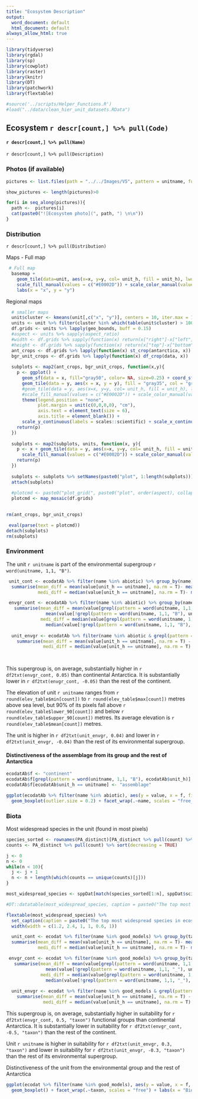 ```yaml
---
title: "Ecosystem Description"
output:
  word_document: default
  html_document: default
always_allow_html: true
---
```



```r
library(tidyverse)
library(rgdal)
library(sp)
library(cowplot)
library(raster)
library(knitr)
library(DT)
library(patchwork)
library(flextable)

#source('../scripts/Helper_Functions.R')
#load("../data/clean_hier_unit_datasets.RData")

```

## Ecosystem `r descr[count,] %>% pull(Code)`
#### `r descr[count,] %>% pull(Name)`
`r descr[count,] %>% pull(Description)`

### Photos (if available)

```r
pictures <- list.files(path = "../../Images/V5", pattern = unitname, full.names = TRUE) %>% grep(pattern = "XX", value = TRUE)

show_pictures <- length(pictures)>0

```

```r
for(i in seq_along(pictures)){
  path <-  pictures[i]
  cat(paste0("![Ecosystem photo](", path, ") \n\n"))
}

```


### Distribution

`r descr[count,] %>% pull(Distribution)`

Maps - Full map

```r
 # Full map
  basemap +
    geom_tile(data=unit, aes(x=x, y=y, col= unit_h, fill = unit_h), lwd = 1.5) +
    scale_fill_manual(values = c("#E0002D")) + scale_color_manual(values = c("#E0002D")) +
    labs(x = "x", y = "y")
```

Regional maps

```r
  # smaller maps
  unit$cluster <- kmeans(unit[,c("x", "y")], centers = 10, iter.max = 100, nstart = 5)$cluster
  units <- unit %>% filter(cluster %in% which(table(unit$cluster) > 10000)) %>% split(.$cluster)
  df.grids <- units %>% lapply(geo_bounds, buff = 0.15)
  #aspect <- units %>% sapply(aspect_ratio)
  #width <- df.grids %>% sapply(function(x) return(x["right"]-x["left"]))
  #height <- df.grids %>% sapply(function(x) return(x["top"]-x["bottom"]))
  ant_crops <- df.grids %>% lapply(function(x) st_crop(antarctica, x))
  bgr_unit_crops <- df.grids %>% lapply(function(x) df_crop(data, x))
  
  subplots <- map2(ant_crops, bgr_unit_crops, function(x,y){
    p <- ggplot() +  
      geom_sf(data = x, fill="gray50", color= NA, size=0.25) + coord_sf(datum = st_crs(3031)) +
      geom_tile(data = y, aes(x = x, y = y), fill = "gray35", col = "gray35", lwd = 0.8) +
      #geom_tile(data = y, aes(x=x, y=y, col= unit_h, fill = unit_h), lwd = .8) +
      #scale_fill_manual(values = c("#E0002D")) + scale_color_manual(values = c("#E0002D")) + coord_equal() +
      theme(legend.position = "none", 
            plot.margin = unit(c(0,0,0,0), "cm"), 
            axis.text = element_text(size = 6), 
            axis.title = element_blank()) +
      scale_y_continuous(labels = scales::scientific) + scale_x_continuous(labels = scales::scientific) 
    return(p)
  })
  
  subplots <- map2(subplots, units, function(x, y){
    p <- x + geom_tile(data = y, aes(x=x, y=y, col= unit_h, fill = unit_h), lwd = .6) +
      scale_fill_manual(values = c("#E0002D")) + scale_color_manual(values = c("#E0002D"))
    return(p)
  })
  
  subplots <- subplots %>% setNames(paste0("plot", 1:length(subplots)))
  attach(subplots)
  
  #plotcmd <- paste0("plot_grid(", paste0("plot", order(aspect), collapse = ","),", rel_widths = width)")
  plotcmd <- map_mosaic(df.grids)
 

rm(ant_crops, bgr_unit_crops)
```


```r
 eval(parse(text = plotcmd))
detach(subplots)
rm(subplots)
```


### Environment

The unit `r unitname` is part of the environmental supergroup `r word(unitname, 1,1, "B")`.

```r
 unit_cont <- ecodatAb %>% filter(name %in% abiotic) %>% group_by(name) %>% 
  summarise(mean_diff = mean(value[unit_h == unitname], na.rm = T)- mean(value[unit_h != unitname], na.rm = T), 
            medi_diff = median(value[unit_h == unitname], na.rm = T)- median(value[unit_h != unitname], na.rm = T)) %>% arrange(desc(mean_diff)) 

 envgr_cont <- ecodatAb %>% filter(name %in% abiotic) %>% group_by(name) %>% 
   summarise(mean_diff = mean(value[grepl(pattern = word(unitname, 1,1, "B"), unit_h)], na.rm = T) - 
               mean(value[!grepl(pattern = word(unitname, 1,1, "B"), unit_h)], na.rm = T), 
             medi_diff = median(value[grepl(pattern = word(unitname, 1,1, "B"), unit_h)], na.rm = T) - 
               median(value[!grepl(pattern = word(unitname, 1,1, "B"), unit_h)], na.rm = T)) %>% arrange(desc(mean_diff))
 
  unit_envgr <- ecodatAb %>% filter(name %in% abiotic & grepl(pattern = word(unitname, 1,1, "B"), unit_h)) %>% group_by(name) %>% 
    summarise(mean_diff = mean(value[unit_h == unitname], na.rm = T) - mean(value[unit_h != unitname], na.rm = T),
              medi_diff = median(value[unit_h == unitname], na.rm = T) - median(value[unit_h != unitname], na.rm = T)) %>% arrange(desc(mean_diff))

  
```

This supergroup is, on average, substantially higher in `r df2txt(envgr_cont, 0.05)` than continental Antarctica. It is substantially lower in `r df2txt(envgr_cont, -0.05)` than the rest of the continent.

The elevation of unit `r unitname` ranges from `r round(elev_table$min[count])` to `r round(elev_table$max[count])` metres above sea level, but 90% of its pixels fall above `r round(elev_table$lower_90[count])` and below `r round(elev_table$upper_90[count])` metres. Its average elevation is `r round(elev_table$mean[count])` metres.

The unit is higher in `r df2txt(unit_envgr, 0.04)` and lower in `r df2txt(unit_envgr, -0.04)` than the rest of its environmental supergroup.

#### Distinctiveness of the assemblage from its group and the rest of Antarctica

```r
ecodatAb$f <- "continent"
ecodatAb$f[grepl(pattern = word(unitname, 1,1, "B"), ecodatAb$unit_h)] <- "env. unit"
ecodatAb$f[ecodatAb$unit_h == unitname] <- "assemblage"

ggplot(ecodatAb %>% filter(name %in% abiotic), aes(y = value, x = f, fill = f)) + 
  geom_boxplot(outlier.size = 0.2) + facet_wrap(.~name, scales = "free_y") + labs(x = "Category", fill = "Category")

```


### Biota

Most widespread species in the unit (found in most pixels)
```r
species_sorted <- rownames(PA_distinct)[PA_distinct %>% pull(count) %>% order(decreasing = TRUE)]
counts <- PA_distinct %>% pull(count) %>% sort(decreasing = TRUE)

j <- 0
n <- 0
while(n < 10){
  j <- j + 1
  n <- n + length(which(counts == unique(counts)[j]))
}

most_widespread_species <- sppDat[match(species_sorted[1:n], sppDat$scientific),] %>% dplyr::select(scientific, Functional_group, phylum) %>% data.frame(restricted = species_sorted[1:n] %in% restricted_spp, count = counts[1:n], relative_pct = round(100*counts[1:n]/sum(counts), 4)) %>% filter(relative_pct > 0)

#DT::datatable(most_widespread_species, caption = paste0("The top most widespread species in ecosystem ", unitname))

flextable(most_widespread_species) %>% 
  set_caption(caption = paste0("The top most widespread species in ecosystem ", unitname)) %>% 
  width(width = c(1.2, 2.4, 1, 1, 0.6, 1))
```


```r

  unit_cont <- ecodat %>% filter(name %in% good_models) %>% group_by(taxon) %>% 
  summarise(mean_diff = mean(value[unit_h == unitname], na.rm = T)- mean(value[unit_h != unitname], na.rm = T), 
            medi_diff = median(value[unit_h == unitname], na.rm = T)- median(value[unit_h != unitname], na.rm = T)) %>% arrange(desc(mean_diff)) 

 envgr_cont <- ecodat %>% filter(name %in% good_models) %>% group_by(taxon) %>% 
   summarise(mean_diff = mean(value[grepl(pattern = word(unitname, 1,1, "_"), unit_h)], na.rm = T) - 
               mean(value[!grepl(pattern = word(unitname, 1,1, "_"), unit_h)], na.rm = T), 
             medi_diff = median(value[grepl(pattern = word(unitname, 1,1, "_"), unit_h)], na.rm = T) - 
               median(value[!grepl(pattern = word(unitname, 1,1, "_"), unit_h)], na.rm = T)) %>% arrange(desc(mean_diff))
 
  unit_envgr <- ecodat %>% filter(name %in% good_models & grepl(pattern = word(unitname, 1,1, "_"), unit_h)) %>% group_by(taxon) %>% 
    summarise(mean_diff = mean(value[unit_h == unitname], na.rm = T) - mean(value[unit_h != unitname], na.rm = T),
              medi_diff = median(value[unit_h == unitname], na.rm = T) - median(value[unit_h != unitname], na.rm = T)) %>% arrange(desc(mean_diff))


```  

This supergroup is, on average, substantially higher in suitability for 
`r df2txt(envgr_cont, 0.5, "taxon")` 
functional groups than continental Antarctica. It is substantially lower in suitability for
`r df2txt(envgr_cont, -0.5, "taxon")` 
than the rest of the continent.

Unit `r unitname` is higher in suitability for `r df2txt(unit_envgr, 0.3, "taxon")` 
and lower in suitability for `r df2txt(unit_envgr, -0.3, "taxon")` than the rest of its environmental supergroup.



Distinctiveness of the unit from the environmental group and the rest of Antarctica 
 
```r
ggplot(ecodat %>% filter(name %in% good_models), aes(y = value, x = f, fill = f)) + 
  geom_boxplot() + facet_wrap(.~taxon, scales = "free") + labs(x = "Biotic group", fill = "Biotic group") + theme(strip.text = element_text(size = 8))

```
